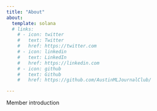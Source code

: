 ```yaml
---
title: "About"
about:
  template: solana
  # links:
    # - icon: twitter
    #   text: Twitter
    #   href: https://twitter.com
    # - icon: linkedin
    #   text: LinkedIn
    #   href: https://linkedin.com
    # - icon: github
    #   text: Github
    #   href: https://github.com/AustinMLJournalClub/

---
```


Member introduction
